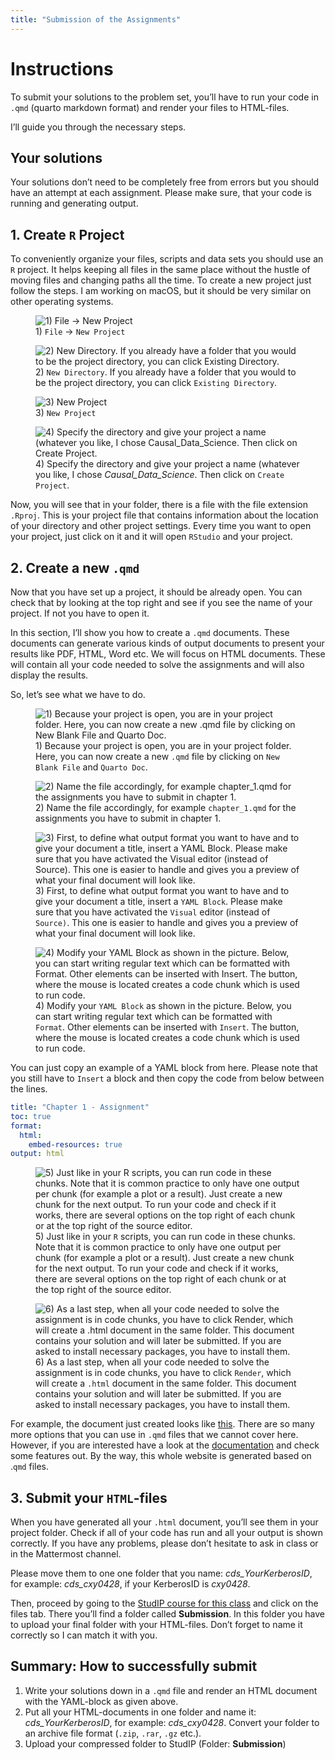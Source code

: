 ```yaml
---
title: "Submission of the Assignments"
---
```


# Instructions

To submit your solutions to the problem set, you'll have to run your code in `.qmd` (quarto markdown format) and render your files to HTML-files.

I'll guide you through the necessary steps.

::: callout-tip
## Your solutions

Your solutions don't need to be completely free from errors but you should have an attempt at each assignment. Please make sure, that your code is running and generating output.
:::

## 1. Create `R` Project

To conveniently organize your files, scripts and data sets you should use an `R` project. It helps keeping all files in the same place without the hustle of moving files and changing paths all the time. To create a new project just follow the steps. I am working on macOS, but it should be very similar on other operating systems.

![1) `File` -\> `New Project`](/images/create_new_project/step_1.png){fig-align="center"}

![2) `New Directory`. If you already have a folder that you would to be the project directory, you can click `Existing Directory`.](/images/create_new_project/step_2.png){fig-align="center"}

![3) `New Project`](/images/create_new_project/step_3.png){fig-align="center"}

![4) Specify the directory and give your project a name (whatever you like, I chose *Causal_Data_Science*. Then click on `Create Project`.](/images/create_new_project/step_4.png){fig-align="center"}

Now, you will see that in your folder, there is a file with the file extension `.Rproj`. This is your project file that contains information about the location of your directory and other project settings. Every time you want to open your project, just click on it and it will open `RStudio` and your project.

## 2. Create a new `.qmd`

Now that you have set up a project, it should be already open. You can check that by looking at the top right and see if you see the name of your project. If not you have to open it.

In this section, I'll show you how to create a `.qmd` documents. These documents can generate various kinds of output documents to present your results like PDF, HTML, Word etc. We will focus on HTML documents. These will contain all your code needed to solve the assignments and will also display the results.

So, let's see what we have to do.

![1) Because your project is open, you are in your project folder. Here, you can now create a new `.qmd` file by clicking on `New Blank File` and `Quarto Doc`.](/images/create_new_qmd/step_1.png){fig-align="center"}

![2) Name the file accordingly, for example `chapter_1.qmd` for the assignments you have to submit in chapter 1.](/images/create_new_qmd/step_2.png){fig-align="center"}

![3) First, to define what output format you want to have and to give your document a title, insert a `YAML Block`. Please make sure that you have activated the `Visual` editor (instead of `Source)`. This one is easier to handle and gives you a preview of what your final document will look like.](/images/create_new_qmd/step_3.png)

![4) Modify your `YAML Block` as shown in the picture. Below, you can start writing regular text which can be formatted with `Format`. Other elements can be inserted with `Insert`. The button, where the mouse is located creates a code chunk which is used to run code.](/images/create_new_qmd/step_4.png)

You can just copy an example of a YAML block from here. Please note that you still have to `Insert` a block and then copy the code from below between the lines.

``` .yaml
title: "Chapter 1 - Assignment"
toc: true
format:
  html:
    embed-resources: true
output: html
```

![5) Just like in your `R` scripts, you can run code in these chunks. Note that it is common practice to only have one output per chunk (for example a plot or a result). Just create a new chunk for the next output. To run your code and check if it works, there are several options on the top right of each chunk or at the top right of the source editor.](/images/create_new_qmd/step_5.png){fig-align="center"}

![6) As a last step, when all your code needed to solve the assignment is in code chunks, you have to click `Render`, which will create a `.html` document in the same folder. This document contains your solution and will later be submitted. If you are asked to install necessary packages, you have to install them.](/images/create_new_qmd/step_6.png)

For example, the document just created looks like [this](chapter_1.html). There are so many more options that you can use in `.qmd` files that we cannot cover here. However, if you are interested have a look at the [documentation](https://quarto.org/docs/get-started/hello/rstudio.html) and check some features out. By the way, this whole website is generated based on .`qmd` files.

## 3. Submit your `HTML`-files

When you have generated all your `.html` document, you'll see them in your project folder. Check if all of your code has run and all your output is shown correctly. If you have any problems, please don't hesitate to ask in class or in the Mattermost channel.

Please move them to one one folder that you name: *cds_YourKerberosID*, for example: *cds_cxy0428*, if your KerberosID is *cxy0428*.

Then, proceed by going to the [StudIP course for this class](https://e-learning.tuhh.de/studip/dispatch.php/course/details?sem_id=211435ea94025bf71a4d72557e8a5087&again=yes) and click on the files tab. There you'll find a folder called **Submission**. In this folder you have to upload your final folder with your HTML-files. Don't forget to name it correctly so I can match it with you.

::: callout-important
## Summary: How to successfully submit

1.  Write your solutions down in a `.qmd` file and render an HTML document with the YAML-block as given above.
2.  Put all your HTML-documents in one folder and name it: *cds_YourKerberosID*, for example: *cds_cxy0428*. Convert your folder to an archive file format (`.zip`, `.rar`, `.gz` etc.).
3.  Upload your compressed folder to StudIP (Folder: **Submission**)
:::
